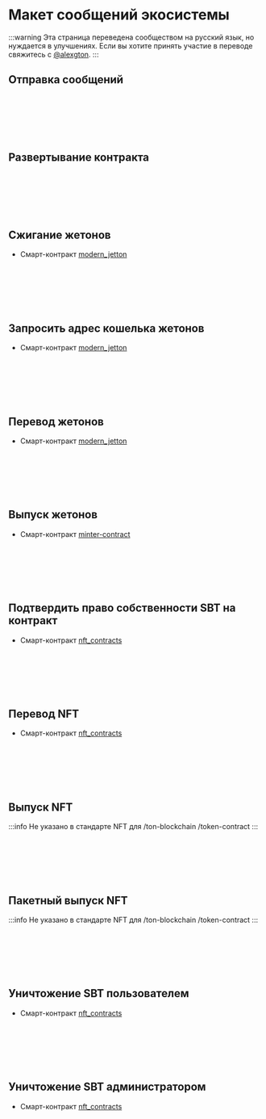 
# Макет сообщений экосистемы

:::warning
Эта страница переведена сообществом на русский язык, но нуждается в улучшениях. Если вы хотите принять участие в переводе свяжитесь с [@alexgton](https://t.me/alexgton).
:::

## Отправка сообщений

<br></br>
<div class="text--center">
<ThemedImage
  alt=""
  sources={{
    light: '/img/docs/ecosystem-messages-layout/ecosystem_messages_layout_1.svg?raw=true',
    dark: '/img/docs/ecosystem-messages-layout/ecosystem_messages_layout_1_dark.svg?raw=true',
  }}
/>
</div>
<br></br>

## Развертывание контракта

<br></br>
<div class="text--center">
<ThemedImage
  alt=""
  sources={{
    light: '/img/docs/ecosystem-messages-layout/ecosystem_messages_layout_2.svg?raw=true',
    dark: '/img/docs/ecosystem-messages-layout/ecosystem_messages_layout_2_dark.svg?raw=true',
  }}
/>
</div>
<br></br>

## Сжигание жетонов

- Смарт-контракт [modern_jetton](https://github.com/EmelyanenkoK/modern_jetton/blob/master/contracts/op-codes.func)

<br></br>
<div class="text--center">
<ThemedImage
  alt=""
  sources={{
    light: '/img/docs/ecosystem-messages-layout/ecosystem_messages_layout_3.svg?raw=true',
    dark: '/img/docs/ecosystem-messages-layout/ecosystem_messages_layout_3_dark.svg?raw=true',
  }}
/>
</div>
<br></br>

## Запросить адрес кошелька жетонов

- Смарт-контракт [modern_jetton](https://github.com/EmelyanenkoK/modern_jetton/blob/master/contracts/op-codes.func)

<br></br>
<div class="text--center">
<ThemedImage
  alt=""
  sources={{
    light: '/img/docs/ecosystem-messages-layout/ecosystem_messages_layout_4.svg?raw=true',
    dark: '/img/docs/ecosystem-messages-layout/ecosystem_messages_layout_4_dark.svg?raw=true',
  }}
/>
</div>
<br></br>

## Перевод жетонов

- Смарт-контракт [modern_jetton](https://github.com/EmelyanenkoK/modern_jetton/blob/master/contracts/op-codes.func)

<br></br>
<div class="text--center">
<ThemedImage
  alt=""
  sources={{
    light: '/img/docs/ecosystem-messages-layout/ecosystem_messages_layout_5.svg?raw=true',
    dark: '/img/docs/ecosystem-messages-layout/ecosystem_messages_layout_5_dark.svg?raw=true',
  }}
/>
</div>
<br></br>

## Выпуск жетонов

- Смарт-контракт [minter-contract](https://github.com/ton-blockchain/minter-contract/blob/main/contracts/imports/op-codes.fc)

<br></br>
<div class="text--center">
<ThemedImage
  alt=""
  sources={{
    light: '/img/docs/ecosystem-messages-layout/ecosystem_messages_layout_6.png?raw=true',
    dark: '/img/docs/ecosystem-messages-layout/ecosystem_messages_layout_6_dark.png?raw=true',
  }}
/>
</div>
<br></br>

## Подтвердить право собственности SBT на контракт

- Смарт-контракт [nft_contracts](https://github.com/getgems-io/nft-contracts/blob/main/packages/contracts/sources/op-codes.fc)

<br></br>
<div class="text--center">
<ThemedImage
  alt=""
  sources={{
    light: '/img/docs/ecosystem-messages-layout/ecosystem_messages_layout_7.svg?raw=true',
    dark: '/img/docs/ecosystem-messages-layout/ecosystem_messages_layout_7_dark.svg?raw=true',
  }}
/>
</div>
<br></br>

## Перевод NFT

- Смарт-контракт [nft_contracts](https://github.com/getgems-io/nft-contracts/blob/main/packages/contracts/sources/op-codes.fc)

<br></br>
<div class="text--center">
<ThemedImage
  alt=""
  sources={{
    light: '/img/docs/ecosystem-messages-layout/ecosystem_messages_layout_8.svg?raw=true',
    dark: '/img/docs/ecosystem-messages-layout/ecosystem_messages_layout_8_dark.svg?raw=true',
  }}
/>
</div>
<br></br>

## Выпуск NFT

:::info
Не указано в стандарте NFT для /ton-blockchain /token-contract
:::  

<br></br>
<div class="text--center">
<ThemedImage
  alt=""
  sources={{
    light: '/img/docs/ecosystem-messages-layout/ecosystem_messages_layout_9.svg?raw=true',
    dark: '/img/docs/ecosystem-messages-layout/ecosystem_messages_layout_9_dark.svg?raw=true',
  }}
/>
</div>
<br></br>

## Пакетный выпуск NFT

:::info
Не указано в стандарте NFT для /ton-blockchain /token-contract
:::   

<br></br>
<div class="text--center">
<ThemedImage
  alt=""
  sources={{
    light: '/img/docs/ecosystem-messages-layout/ecosystem_messages_layout_10.svg?raw=true',
    dark: '/img/docs/ecosystem-messages-layout/ecosystem_messages_layout_10_dark.svg?raw=true',
  }}
/>
</div>
<br></br>

## Уничтожение SBT пользователем

- Смарт-контракт [nft_contracts](https://github.com/getgems-io/nft-contracts/blob/main/packages/contracts/sources/op-codes.fc)

<br></br>
<div class="text--center">
<ThemedImage
  alt=""
  sources={{
    light: '/img/docs/ecosystem-messages-layout/ecosystem_messages_layout_11.svg?raw=true',
    dark: '/img/docs/ecosystem-messages-layout/ecosystem_messages_layout_11_dark.svg?raw=true',
  }}
/>
</div>
<br></br>

## Уничтожение SBT администратором

- Смарт-контракт [nft_contracts](https://github.com/getgems-io/nft-contracts/blob/main/packages/contracts/sources/op-codes.fc)

<br></br>
<div class="text--center">
<ThemedImage
  alt=""
  sources={{
    light: '/img/docs/ecosystem-messages-layout/ecosystem_messages_layout_12.svg?raw=true',
    dark: '/img/docs/ecosystem-messages-layout/ecosystem_messages_layout_12_dark.svg?raw=true',
  }}
/>
</div>
<br></br>
